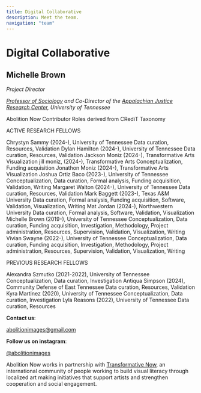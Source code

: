 ```yaml
---
title: Digital Collaborative
description: Meet the team.
navigation: "team"
---
```


# Digital Collaborative

## Michelle Brown

*Project Director*

*<a href="https://sociology.utk.edu/people/michelle-brown/">Professor of Sociology</a> and Co-Director of the
<a href="https://ajrc.utk.edu">Appalachian Justice Research Center</a>, University of Tennessee*

Abolition Now Contributor Roles 
derived from CRediT Taxonomy

ACTIVE RESEARCH FELLOWS
 
Chrystyn Sammy (2024-), University of Tennessee
Data curation, Resources, Validation
Dylan Hamilton (2024-), University of Tennessee
Data curation, Resources, Validation
Jackson Moniz (2024-), Transformative Arts
Visualization
jill moniz, (2024-), Transformative Arts
Conceptualization, Funding acquisition
Jonathon Moniz (2024-), Transformative Arts
Visualization
Joshua Ortiz Baco (2023-), University of Tennessee
Conceptualization, Data curation, Formal analysis, Funding acquisition, Validation, Writing
Margaret Walton (2024-), University of Tennessee
Data curation, Resources, Validation
Mark Baggett (2023-), Texas A&M University
Data curation, Formal analysis, Funding acquisition, Software, Validation, Visualization, Writing
Mat Jordan (2024-), Northwestern University
Data curation, Formal analysis, Software, Validation, Visualization
Michelle Brown (2019-), University of Tennessee
Conceptualization, Data curation, Funding acquisition, Investigation, Methodology, Project administration, Resources, Supervision, Validation, Visualization, Writing
Vivian Swayne (2022-), University of Tennessee
Conceptualization, Data curation, Funding acquisition, Investigation, Methodology, Project administration, Resources, Supervision, Validation, Visualization, Writing
 
PREVIOUS RESEARCH FELLOWS
 
Alexandra Szmutko (2021-2022), University of Tennessee
Conceptualization, Data curation, Investigation
Antiqua Simpson (2024), Community Defense of East Tennessee
Data curation, Resources, Validation
Kyra Martinez (2020), University of Tennessee
Conceptualization, Data curation, Investigation
Lyla Reasons (2022), University of Tennessee
Data curation, Resources


**Contact us**:

<a href="mailto:abolitionimages@gmail.com">abolitionimages@gmail.com</a>

**Follow us on instagram**:

<a href="https://www.instagram.com/abolitionimages">@abolitionimages</a>

Abolition Now works in partnership with <a href="https://transformativenow.org">Transformative Now</a>, an international
community of people working to build visual literacy through localized art making initiatives that support artists and
strengthen cooperation and social engagement.
